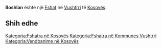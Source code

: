 {{Fshat në Kosovës
 | Emri                = Boshlan
| sqi_N_name = Boshlan
| sqi_N_FULL_NAME_RO = Boshlan
| sqi_N_FULL_NAME_ND_RO = Boshlan
| sqi_N_SORT_NAME_RG = BOSHLAN
| sqi_N_FULL_NAME_RG = Boshlan
| sqi_N_FULL_NAME_ND_RG = Boshlan
| srp_N_name = Bošljane
| srp_N_FULL_NAME_RO = Bošljane
| srp_N_FULL_NAME_ND_RO = Bosljane
| srp_N_SORT_NAME_RG = BOSLJANE
| srp_N_FULL_NAME_RG = Bošljane
| srp_N_FULL_NAME_ND_RG = Bosljane
| srp_NS_name = Бошљане
| srp_NS_FULL_NAME_RO = Бошљане
| srp_NS_FULL_NAME_ND_RO = Бошљане
| srp_NS_SORT_NAME_RG = БОШЉАНЕ
| srp_NS_FULL_NAME_RG = Бошљане
| srp_NS_FULL_NAME_ND_RG = Бошљане

 | Emri (Rasa dhanore) = 
 | Figura              = 
 | Shteti              = Kosovo
 | Komuna              = Vushtrri
 | Kodi postar         = 
 | Sipërfaqja          = 

 | Popullsia           = 

 | Regj. i popullsisë  = 
 | Dend. e popullsisë  = 
 | Faqja zyrtare       = 
 <!--- Koordinatat ----> 
 | Gjerësia            = 42.913669
 | Gjatësia            = 21.011433
 | Lartësia            = 
}}
'''Boshlan''' është një [[Fshat]] në [[Vushtrri]] të [[Kosovës]].

<!-- == Gjeografia == -->
<!-- == Historia == -->
<!-- == Demografia == -->
== Shih edhe ==
{{Komuna Vushtrri}}
{{Kosovo-Administrata-Cung}}

[[Kategoria:Fshatra në Kosovës]]
[[Kategoria:Fshatra në Kommunes Vushtrri]]
[[Kategoria:Vendbanime në Kosovës]]